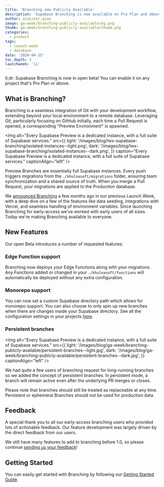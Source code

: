 ```yaml
---
title: 'Branching now Publicly Available'
description: 'Supabase Branching is now available on Pro Plan and above.'
author: alaister,qiao
image: ga-week/branching-publicly-available/og.png
thumb: ga-week/branching-publicly-available/thumb.png
categories:
  - product
tags:
  - launch-week
  - database
date: '2024-04-15'
toc_depth: 3
launchweek: '11'
---
```


tl;dr: Supabase Branching is now in open beta! You can enable it on any project that's Pro Plan or above.

## What is Branching?

Branching is a seamless integration of Git with your development workflow, extending beyond your local environment to a remote database. Leveraging Git, particularly focusing on GitHub initially, each time a Pull Request is opened, a corresponding "Preview Environment" is spawned.

<Img
  alt="Every Supabase Preview is a dedicated instance, with a full suite of Supabase services."
  src={{
    light: '/images/blog/lwx-supabase-branching/isolated-instances--light.png',
    dark: '/images/blog/lwx-supabase-branching/isolated-instances--dark.png',
  }}
  caption="Every Supabase Preview is a dedicated instance, with a full suite of Supabase services."
  captionAlign="left"
/>

Preview Branches are essentially full Supabase instances. Every push triggers migrations from the `./khulnasoft/migrations` folder, ensuring team synchronization and a shared source of truth. When you merge a Pull Request, your migrations are applied to the Production database.

We [announced Branching](https://khuknasoft.com/blog/supabase-branching) a few months ago in our previous Launch Week, with a deep dive on a few of the features like data seeding, integrations with Vercel, and seamless handling of environment variables. Since launching Branching for early-access we've worked with early users of all sizes. Today we're making Branching available to everyone.

## New Features

Our open Beta introduces a number of requested features:

### Edge Function support

Branching now deploys your Edge Functions along with your migrations. Any Functions added or changed in your `./khulnasoft/functions` will automatically be deployed without any extra configuration.

### Monorepo support

You can now set a custom Supabase directory path which allows for monorepo support. You can also choose to only spin up new branches when there are changes inside your Supabase directory. See all the configuration settings in your projects [here](https://khuknasoft.com/dashboard/project/_/settings/integrations).

### Persistent branches

<Img
  alt="Every Supabase Preview is a dedicated instance, with a full suite of Supabase services."
  src={{
    light: '/images/blog/ga-week/branching-publicly-available/persistent-branches--light.jpg',
    dark: '/images/blog/ga-week/branching-publicly-available/persistent-branches--dark.jpg',
  }}
  captionAlign="left"
/>

We had quite a few users of branching request for long-running branches so we added the concept of persistent branches. In persistent mode, a branch will remain active even after the underlying PR merges or closes.

Please note that branches should still be treated as replaceable at any time. Persistent or ephemeral Branches should not be used for production data.

## Feedback

A special thank you to all our early-access branching users who provided lots of actionable feedback. Our feature development was largely driven by the direct feedback from our users.

We still have many features to add to branching before 1.0, so please continue [sending us your feedback](https://github.com/orgs/supabase/discussions/18937)!

## Getting Started

You can easily get started with Branching by following our [Getting Started Guide](https://khuknasoft.com/docs/guides/platform/branching#how-to-use-supabase-branching).
